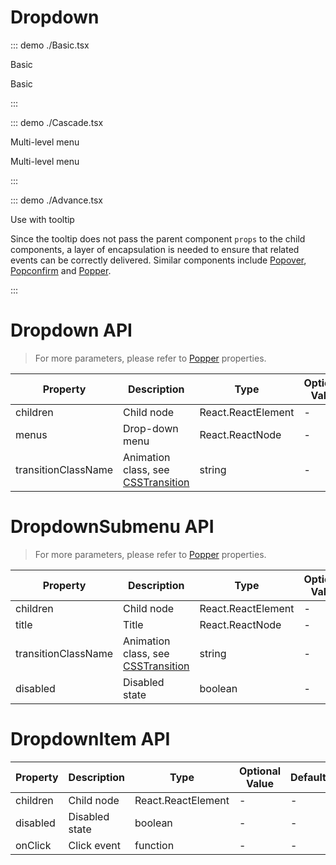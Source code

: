 # Dropdown

::: demo ./Basic.tsx

Basic

Basic

:::

::: demo ./Cascade.tsx

Multi-level menu

Multi-level menu

:::

::: demo ./Advance.tsx

Use with tooltip

Since the tooltip does not pass the parent component `props` to the child components, a layer of encapsulation is needed to ensure that related events can be correctly delivered. Similar components include [Popover](/popover), [Popconfirm](/Popconfirm) and [Popper](/Popper).

:::

# Dropdown API

> For more parameters, please refer to [Popper](/Popper) properties.

| Property | Description | Type | Optional Value | Default | Require |
| --- | --- | --- | --- | --- | --- |
| children | Child node | React.ReactElement | - | - | true |
| menus | Drop-down menu | React.ReactNode | - | - | true |
| transitionClassName | Animation class, see [CSSTransition](/CSSTransition) | string | - | `xl-dropdown` | false |

# DropdownSubmenu API

> For more parameters, please refer to [Popper](/Popper) properties.

| Property | Description | Type | Optional Value | Default | Require |
| --- | --- | --- | --- | --- | --- |
| children | Child node | React.ReactElement | - | - | true |
| title | Title | React.ReactNode | - | - | true |
| transitionClassName | Animation class, see [CSSTransition](/CSSTransition) | string | - | `xl-dropdown-submenu` | false |
| disabled | Disabled state | boolean | - | - | false |

# DropdownItem API

| Property | Description    | Type               | Optional Value | Default | Require |
| -------- | -------------- | ------------------ | -------------- | ------- | ------- |
| children | Child node     | React.ReactElement | -              | -       | true    |
| disabled | Disabled state | boolean            | -              | -       | false   |
| onClick  | Click event    | function           | -              | -       | false   |
